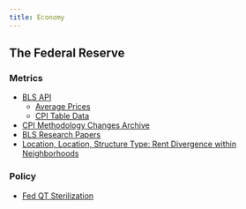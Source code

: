 ```yaml
---
title: Economy
---
```


## The Federal Reserve

### Metrics 

- [BLS API](https://www.bls.gov/developers/)
    - [Average Prices](https://www.bls.gov/cpi/factsheets/average-prices.htm)
    - [CPI Table Data](https://data.bls.gov/PDQWeb/ap)
- [CPI Methodology Changes Archive](https://www.bls.gov/cpi/additional-resources/recent-upcoming-methodology-changes.htm)
- [BLS Research Papers](https://www.bls.gov/osmr/research-papers/)
- [Location, Location, Structure Type: Rent Divergence within Neighborhoods](https://www.bls.gov/osmr/research-papers/2020/ec200150.htm)

### Policy

- [Fed QT Sterilization](https://twitter.com/MacroAlf/status/1771899477504266508)